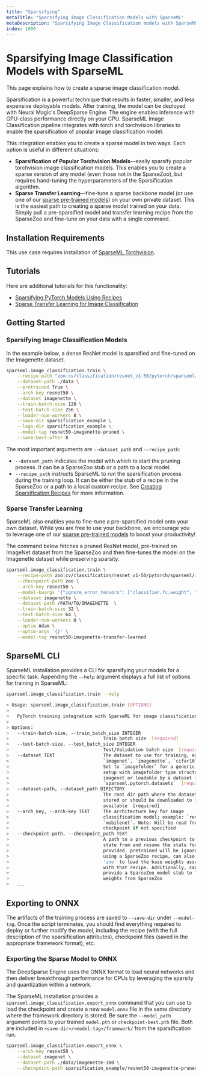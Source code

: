 ```yaml
---
title: "Sparsifying"
metaTitle: "Sparsifying Image Classification Models with SparseML"
metaDescription: "Sparsifying Image Classification models with SparseML to create cheaper and more performant models"
index: 1000
---
```


# Sparsifying Image Classification Models with SparseML

This page explains how to create a sparse image classification model.

Sparsification is a powerful technique that results in faster, smaller, and less expensive deployable models.
After training, the model can be deployed with Neural Magic's DeepSparse Engine. The engine enables inference with GPU-class performance directly on your CPU.
SparseML Image Classification pipeline integrates with torch and torchvision libraries to enable the sparsification of popular image classification model.

This integration enables you to create a sparse model in two ways. Each option is useful in different situations:
- **Sparsification of Popular Torchvision Models**&mdash;easily sparsify popular torchvision image classification models. This enables you to create a sparse version of any model (even those not in the SparseZoo), but requires hand-tuning the hyperparameters of the Sparsification algorithm.
- **Sparse Transfer Learning**&mdash;fine-tune a sparse backbone model (or use one of our [sparse pre-trained models](https://sparsezoo.neuralmagic.com/?domain=cv&sub_domain=classification&page=1)) on your own private dataset. This is the easiest path to creating a sparse model trained on your data. Simply pull a pre-sparsified model and transfer learning recipe from the SparseZoo and fine-tune on your data with a single command.

## Installation Requirements

This use case requires installation of [SparseML Torchvision](/get-started/install/sparseml).

## Tutorials

Here are additional tutorials for this functionality:

- [Sparsifying PyTorch Models Using Recipes](https://github.com/neuralmagic/sparseml/blob/main/integrations/pytorch/tutorials/sparsifying_pytorch_models_using_recipes.md)
- [Sparse Transfer Learning for Image Classification](https://github.com/neuralmagic/sparseml/blob/main/integrations/pytorch/tutorials/classification_sparse_transfer_learning_tutorial.md)

## Getting Started
### Sparsifying Image Classification Models

In the example below, a dense ResNet model is sparsified and fine-tuned on the Imagenette dataset.

```bash
sparseml.image_classification.train \
    --recipe-path "zoo:cv/classification/resnet_v1-50/pytorch/sparseml/imagenette/pruned-conservative?recipe_type=original" \
    --dataset-path ./data \
    --pretrained True \
    --arch-key resnet50 \
    --dataset imagenette \
    --train-batch-size 128 \
    --test-batch-size 256 \
    --loader-num-workers 8 \
    --save-dir sparsification_example \
    --logs-dir sparsification_example \
    --model-tag resnet50-imagenette-pruned \
    --save-best-after 8
```

The most important arguments are `--dataset_path` and `--recipe_path`:
- `--dataset_path` indicates the model with which to start the pruning process. It can be a SparseZoo stub or a path to a local model.
- `--recipe_path` instructs SparseML to run the sparsification process during the training loop. It can be either the stub of a recipe in the SparseZoo or a path to a local custom recipe. See [Creating Sparsification Recipes](/user-guide/recipes/creating) for more information.

### Sparse Transfer Learning

SparseML also enables you to fine-tune a pre-sparsified model onto your own dataset.
While you are free to use your backbone, we encourage you to leverage one of our [sparse pre-trained models](https://sparsezoo.neuralmagic.com) to boost your productivity!

The command below fetches a pruned ResNet model, pre-trained on ImageNet dataset from the SparseZoo and then fine-tunes the model on the Imagenette dataset while preserving sparsity.
```bash
sparseml.image_classification.train \
    --recipe-path zoo:cv/classification/resnet_v1-50/pytorch/sparseml/imagenet/pruned95-none?recipe_type=transfer-classification \
    --checkpoint-path zoo \
    --arch-key resnet50 \
    --model-kwargs '{"ignore_error_tensors": ["classifier.fc.weight", "classifier.fc.bias"]}' \
    --dataset imagenette \
    --dataset-path /PATH/TO/IMAGENETTE  \
    --train-batch-size 32 \
    --test-batch-size 64 \
    --loader-num-workers 0 \
    --optim Adam \
    --optim-args '{}' \
    --model-tag resnet50-imagenette-transfer-learned
```

## SparseML CLI

SparseML installation provides a CLI for sparsifying your models for a specific task. Appending the `--help` argument displays a full list of options for training in SparseML:
```bash
sparseml.image_classification.train --help

> Usage: sparseml.image_classification.train [OPTIONS]
>
>   PyTorch training integration with SparseML for image classification models
>
> Options:
>   --train-batch-size, --train_batch_size INTEGER
>                                   Train batch size  [required]
>   --test-batch-size, --test_batch_size INTEGER
>                                   Test/Validation batch size  [required]
>   --dataset TEXT                  The dataset to use for training, ex:
>                                   `imagenet`, `imagenette`, `cifar10`, etc.
>                                   Set to `imagefolder` for a generic dataset
>                                   setup with imagefolder type structure like
>                                   imagenet or loadable by a dataset in
>                                   `sparseml.pytorch.datasets`  [required]
>   --dataset-path, --dataset_path DIRECTORY
>                                   The root dir path where the dataset is
>                                   stored or should be downloaded to if
>                                   available  [required]
>   --arch_key, --arch-key TEXT     The architecture key for image
>                                   classification model; example: `resnet50`,
>                                   `mobilenet`. Note: Will be read from the
>                                   checkpoint if not specified
>   --checkpoint-path, --checkpoint_path TEXT
>                                   A path to a previous checkpoint to load the
>                                   state from and resume the state for. If
>                                   provided, pretrained will be ignored . If
>                                   using a SparseZoo recipe, can also provide
>                                   'zoo' to load the base weights associated
>                                   with that recipe. Additionally, can also
>                                   provide a SparseZoo model stub to load model
>                                   weights from SparseZoo
>   ...
```

## Exporting to ONNX

The artifacts of the training process are saved to `--save-dir` under `--model-tag`.
Once the script terminates, you should find everything required to deploy or further modify the model,
including the recipe (with the full description of the sparsification attributes),
checkpoint files (saved in the appropriate framework format), etc.

### Exporting the Sparse Model to ONNX

The DeepSparse Engine uses the ONNX format to load neural networks and then
deliver breakthrough performance for CPUs by leveraging the sparsity and quantization within a network.

The SparseML installation provides a `sparseml.image_classification.export_onnx`
command that you can use to load the checkpoint and create a new `model.onnx` file in the same directory where the
framework directory is stored.
Be sure the `--model_path` argument points to your trained `model.pth` or `checkpoint-best.pth` file.
Both are included in `<save-dir>/<model-tag>/framework/` from the sparsification run.

```bash
sparseml.image_classification.export_onnx \
    --arch-key resnet50 \
    --dataset imagenet \
    --dataset-path ./data/imagenette-160 \
    --checkpoint-path sparsification_example/resnet50-imagenette-pruned/training/model.pth
```
